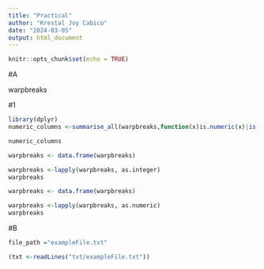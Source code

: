 ```yaml
---
title: "Practical"
author: "Krestal Joy Cabico"
date: "2024-03-05"
output: html_document
---
```


```r
knitr::opts_chunk$set(echo = TRUE)
```

#A

warpbreaks

#1
```r
library(dplyr)
numeric_columns <-summarise_all(warpbreaks,function(x)is.numeric(x)|is.integer(x))

numeric_columns
```

```r
warpbreaks <- data.frame(warpbreaks)

warpbreaks <-lapply(warpbreaks, as.integer)
warpbreaks
```

```r
warpbreaks <- data.frame(warpbreaks)

warpbreaks <-lapply(warpbreaks, as.numeric)
warpbreaks
```

#B
```r
file_path ="exampleFile.txt"
```


```r
(txt <-readLines("txt/exampleFile.txt"))

```